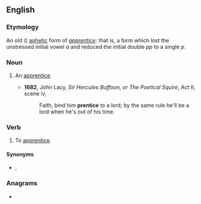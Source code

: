 {{also|Prentice|'prentice}}
==English==

===Etymology===
An old ({{der|en|enm|-}}) [[aphetic]] form of ''[[apprentice]]'': that is, a form which lost the unstressed initial vowel ''a'' and reduced the initial double ''pp'' to a single ''p''.

===Noun===
{{en-noun}}

# {{lb|en|obsolete}} An [[apprentice]].
#* '''1682''', John Lacy, ''Sir Hercules Buffoon, or The Poetical Squire'', Act II, scene iv,
#*: Faith, bind him '''prentice''' to a lord; by the same rule he'll be a lord when he's out of his time.

===Verb===
{{en-verb}}

# {{lb|en|transitive|obsolete}} To [[apprentice]].

====Synonyms====
* {{sense|noun, verb}} {{l|en|apprentice}}, {{l|en|'prentice}}

===Anagrams===
* {{anagrams|en|a=ceeinprt|terpenic}}
